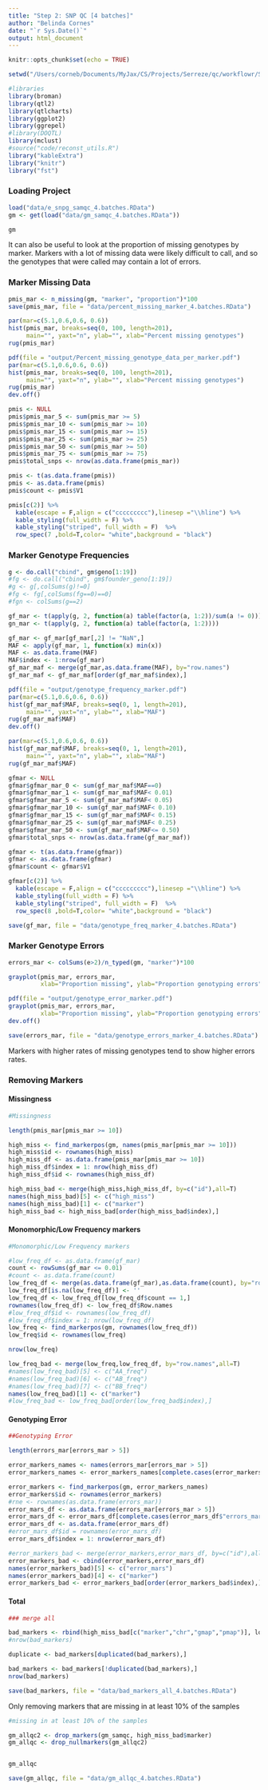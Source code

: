 ```yaml
---
title: "Step 2: SNP QC [4 batches]"
author: "Belinda Cornes"
date: "`r Sys.Date()`"
output: html_document
---
```


```r
knitr::opts_chunk$set(echo = TRUE)

setwd("/Users/corneb/Documents/MyJax/CS/Projects/Serreze/qc/workflowr/Serreze-T1D_Workflow")

#libraries
library(broman)
library(qtl2)
library(qtlcharts)
library(ggplot2)
library(ggrepel)
#library(DOQTL)
library(mclust)
#source("code/reconst_utils.R")
library("kableExtra")
library("knitr")
library("fst")
```

### Loading Project
```r
load("data/e_snpg_samqc_4.batches.RData")
gm <- get(load("data/gm_samqc_4.batches.RData"))

gm
```

It can also be useful to look at the proportion of missing genotypes by marker. Markers with a lot of missing data were likely difficult to call, and so the genotypes that were called may contain a lot of errors.

### Marker Missing Data 
```r

pmis_mar <- n_missing(gm, "marker", "proportion")*100
save(pmis_mar, file = "data/percent_missing_marker_4.batches.RData")

par(mar=c(5.1,0.6,0.6, 0.6))
hist(pmis_mar, breaks=seq(0, 100, length=201),
     main="", yaxt="n", ylab="", xlab="Percent missing genotypes")
rug(pmis_mar)

pdf(file = "output/Percent_missing_genotype_data_per_marker.pdf")
par(mar=c(5.1,0.6,0.6, 0.6))
hist(pmis_mar, breaks=seq(0, 100, length=201),
     main="", yaxt="n", ylab="", xlab="Percent missing genotypes")
rug(pmis_mar)
dev.off()
```

```r

pmis <- NULL
pmis$pmis_mar_5 <- sum(pmis_mar >= 5)
pmis$pmis_mar_10 <- sum(pmis_mar >= 10)
pmis$pmis_mar_15 <- sum(pmis_mar >= 15)
pmis$pmis_mar_25 <- sum(pmis_mar >= 25)
pmis$pmis_mar_50 <- sum(pmis_mar >= 50)
pmis$pmis_mar_75 <- sum(pmis_mar >= 75)
pmis$total_snps <- nrow(as.data.frame(pmis_mar))

pmis <- t(as.data.frame(pmis))
pmis <- as.data.frame(pmis)
pmis$count <- pmis$V1

pmis[c(2)] %>%
  kable(escape = F,align = c("ccccccccc"),linesep ="\\hline") %>%
  kable_styling(full_width = F) %>%
  kable_styling("striped", full_width = F)  %>%
  row_spec(7 ,bold=T,color= "white",background = "black")

```

### Marker Genotype Frequencies
```r

g <- do.call("cbind", gm$geno[1:19])
#fg <- do.call("cbind", gm$founder_geno[1:19])
#g <- g[,colSums(g)!=0]
#fg <- fg[,colSums(fg==0)==0]
#fgn <- colSums(g==2)

gf_mar <- t(apply(g, 2, function(a) table(factor(a, 1:2))/sum(a != 0)))
gn_mar <- t(apply(g, 2, function(a) table(factor(a, 1:2))))

gf_mar <- gf_mar[gf_mar[,2] != "NaN",]
MAF <- apply(gf_mar, 1, function(x) min(x))
MAF <- as.data.frame(MAF)
MAF$index <- 1:nrow(gf_mar)
gf_mar_maf <- merge(gf_mar,as.data.frame(MAF), by="row.names")
gf_mar_maf <- gf_mar_maf[order(gf_mar_maf$index),]

pdf(file = "output/genotype_frequency_marker.pdf")
par(mar=c(5.1,0.6,0.6, 0.6))
hist(gf_mar_maf$MAF, breaks=seq(0, 1, length=201),
     main="", yaxt="n", ylab="", xlab="MAF")
rug(gf_mar_maf$MAF)
dev.off()

par(mar=c(5.1,0.6,0.6, 0.6))
hist(gf_mar_maf$MAF, breaks=seq(0, 1, length=201),
     main="", yaxt="n", ylab="", xlab="MAF")
rug(gf_mar_maf$MAF)

gfmar <- NULL
gfmar$gfmar_mar_0 <- sum(gf_mar_maf$MAF==0)
gfmar$gfmar_mar_1 <- sum(gf_mar_maf$MAF< 0.01)
gfmar$gfmar_mar_5 <- sum(gf_mar_maf$MAF< 0.05)
gfmar$gfmar_mar_10 <- sum(gf_mar_maf$MAF< 0.10)
gfmar$gfmar_mar_15 <- sum(gf_mar_maf$MAF< 0.15)
gfmar$gfmar_mar_25 <- sum(gf_mar_maf$MAF< 0.25)
gfmar$gfmar_mar_50 <- sum(gf_mar_maf$MAF<= 0.50)
gfmar$total_snps <- nrow(as.data.frame(gf_mar_maf))

gfmar <- t(as.data.frame(gfmar))
gfmar <- as.data.frame(gfmar)
gfmar$count <- gfmar$V1

gfmar[c(2)] %>%
  kable(escape = F,align = c("ccccccccc"),linesep ="\\hline") %>%
  kable_styling(full_width = F) %>%
  kable_styling("striped", full_width = F)  %>%
  row_spec(8 ,bold=T,color= "white",background = "black")

save(gf_mar, file = "data/genotype_freq_marker_4.batches.RData")

```

### Marker Genotype Errors
```r
errors_mar <- colSums(e>2)/n_typed(gm, "marker")*100

grayplot(pmis_mar, errors_mar,
         xlab="Proportion missing", ylab="Proportion genotyping errors")

pdf(file = "output/genotype_error_marker.pdf")
grayplot(pmis_mar, errors_mar,
         xlab="Proportion missing", ylab="Proportion genotyping errors")
dev.off()

save(errors_mar, file = "data/genotype_errors_marker_4.batches.RData")

```

Markers with higher rates of missing genotypes tend to show higher errors rates.

### Removing Markers
#### Missingness
```r

#Missingness

length(pmis_mar[pmis_mar >= 10])

high_miss <- find_markerpos(gm, names(pmis_mar[pmis_mar >= 10]))
high_miss$id <- rownames(high_miss)
high_miss_df <- as.data.frame(pmis_mar[pmis_mar >= 10])
high_miss_df$index = 1: nrow(high_miss_df)
high_miss_df$id <- rownames(high_miss_df)

high_miss_bad <- merge(high_miss,high_miss_df, by=c("id"),all=T)
names(high_miss_bad)[5] <- c("high_miss")
names(high_miss_bad)[1] <- c("marker")
high_miss_bad <- high_miss_bad[order(high_miss_bad$index),]
```

#### Monomorphic/Low Frequency markers
```r

#Monomorphic/Low Frequency markers

#low_freq_df <- as.data.frame(gf_mar)
count <- rowSums(gf_mar <= 0.01)
#count <- as.data.frame(count)
low_freq_df <- merge(as.data.frame(gf_mar),as.data.frame(count), by="row.names",all=T)
low_freq_df[is.na(low_freq_df)] <- ''
low_freq_df <- low_freq_df[low_freq_df$count == 1,]
rownames(low_freq_df) <- low_freq_df$Row.names
#low_freq_df$id <- rownames(low_freq_df)
#low_freq_df$index = 1: nrow(low_freq_df)
low_freq <- find_markerpos(gm, rownames(low_freq_df))
low_freq$id <- rownames(low_freq)

nrow(low_freq)

low_freq_bad <- merge(low_freq,low_freq_df, by="row.names",all=T)
#names(low_freq_bad)[5] <- c("AA_freq")
#names(low_freq_bad)[6] <- c("AB_freq")
#names(low_freq_bad)[7] <- c("BB_freq")
names(low_freq_bad)[1] <- c("marker")
#low_freq_bad <- low_freq_bad[order(low_freq_bad$index),]

```

#### Genotyping Error
```r

##Genotyping Error

length(errors_mar[errors_mar > 5])

error_markers_names <- names(errors_mar[errors_mar > 5])
error_markers_names <- error_markers_names[complete.cases(error_markers_names)]

error_markers <- find_markerpos(gm, error_markers_names)
error_markers$id <- rownames(error_markers)
#rne <- rownames(as.data.frame(errors_mar))
error_mars_df <- as.data.frame(errors_mar[errors_mar > 5])
error_mars_df <- error_mars_df[complete.cases(error_mars_df$"errors_mar[errors_mar > 5]"),]
error_mars_df <- as.data.frame(error_mars_df)
#error_mars_df$id = rownames(error_mars_df)
error_mars_df$index = 1: nrow(error_mars_df)

#error_markers_bad <- merge(error_markers,error_mars_df, by=c("id"),all=T)
error_markers_bad <- cbind(error_markers,error_mars_df)
names(error_markers_bad)[5] <- c("error_mars")
names(error_markers_bad)[4] <- c("marker")
error_markers_bad <- error_markers_bad[order(error_markers_bad$index),]

```

#### Total
```r

### merge all

bad_markers <- rbind(high_miss_bad[c("marker","chr","gmap","pmap")], low_freq_bad[c("marker","chr","gmap","pmap")], error_markers_bad[c("marker","chr","gmap","pmap")])
#nrow(bad_markers)

duplicate <- bad_markers[duplicated(bad_markers),]

bad_markers <- bad_markers[!duplicated(bad_markers),]
nrow(bad_markers)

save(bad_markers, file = "data/bad_markers_all_4.batches.RData")

```

Only removing markers that are missing in at least 10% of the samples

```r

#missing in at least 10% of the samples

gm_allqc2 <- drop_markers(gm_samqc, high_miss_bad$marker)
gm_allqc <- drop_nullmarkers(gm_allqc2)


gm_allqc

save(gm_allqc, file = "data/gm_allqc_4.batches.RData")

```
